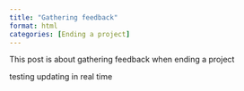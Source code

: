 ```yaml
---
title: "Gathering feedback"
format: html
categories: [Ending a project]
---
```


This post is about gathering feedback when ending a project 

testing updating in real time